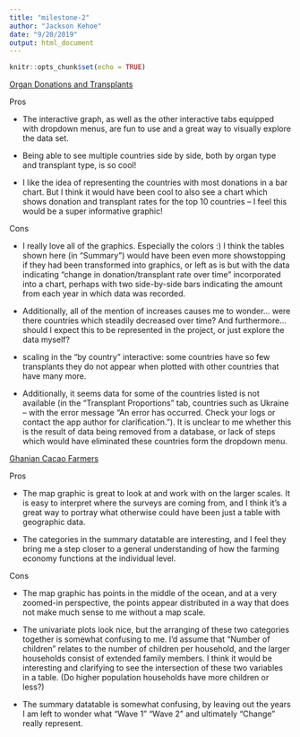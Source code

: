 ```yaml
---
title: "milestone-2"
author: "Jackson Kehoe"
date: "9/20/2019"
output: html_document
---
```


```r
knitr::opts_chunk$set(echo = TRUE)
```

[Organ Donations and Transplants](https://shafi-rubbani.shinyapps.io/donations_and_transplants/)

Pros

- The interactive graph, as well as the other interactive tabs equipped with dropdown menus, are fun to use and a great way to visually explore the data set. 

- Being able to see multiple countries side by side, both by organ type and transplant type, is so cool!

- I like the idea of representing the countries with most donations in a bar chart. But I think it would have been cool to also see a chart which shows donation and transplant rates for the top 10 countries -- I feel this would be a super informative graphic! 

Cons

- I really love all of the graphics. Especially the colors :) I think the tables shown here (in "Summary") would have been even more showstopping if they had been transformed into graphics, or left as is but with the data indicating "change in donation/transplant rate over time" incorporated into a chart, perhaps with two side-by-side bars indicating the amount from each year in which data was recorded.

- Additionally, all of the mention of increases causes me to wonder... were there countries which steadily decreased over time? And furthermore... should I expect this to be represented in the project, or just explore the data myself?

- scaling in the "by country" interactive: some countries have so few transplants they do not appear when plotted with other countries that have many more. 

- Additionally, it seems data for some of the countries listed is not available (in the "Transplant Proportions" tab, countries such as Ukraine -- with the error message "An error has occurred. Check your logs or contact the app author for clarification."). It is unclear to me whether this is the result of data being removed from a database, or lack of steps which would have eliminated these countries form the dropdown menu. 



[Ghanian Cacao Farmers](https://molly-leavens.shinyapps.io/Ghanian_Cacao/)

Pros

- The map graphic is great to look at and work with on the larger scales. It is easy to interpret where the surveys are coming from, and I think it's a great way to portray what otherwise could have been just a table with geographic data.

- The categories in the summary datatable are interesting, and I feel they bring me a step closer to a general understanding of how the farming economy functions at the individual level. 


Cons

- The map graphic has points in the middle of the ocean, and at a very zoomed-in perspective, the points appear distributed in a way that does not make much sense to me without a map scale. 

- The univariate plots look nice, but the arranging of these two categories together is somewhat confusing to me. I'd assume that "Number of children" relates to the number of children per household, and the larger households consist of extended family members. I think it would be interesting and clarifying to see the intersection of these two variables in a table. (Do higher population households have more children or less?)

- The summary datatable is somewhat confusing, by leaving out the years I am left to wonder what "Wave 1" "Wave 2" and ultimately "Change" really represent. 
